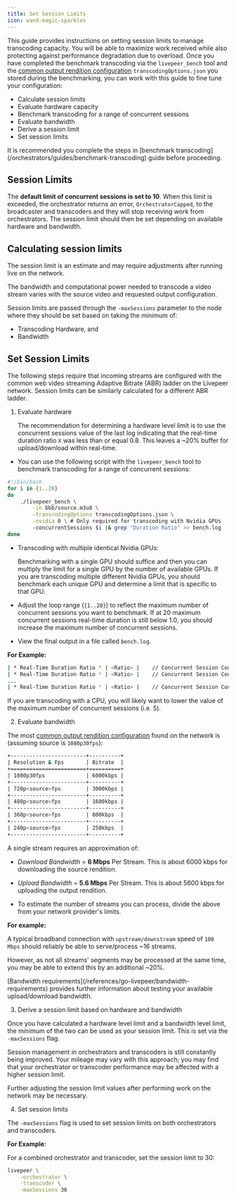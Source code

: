 ```yaml
---
title: Set Session Limits
icon: wand-magic-sparkles
---
```


This guide provides instructions on setting session limits to manage transcoding capacity. You will be able to maximize work received while also protecting against performance degradation due to overload. Once you have completed the benchmark transcoding via the `livepeer_bench` tool and the [common output rendition configuration](https://github.com/livepeer/go-livepeer/blob/master/cmd/livepeer_bench/transcodingOptions.json) `transcodingOptions.json` you stored during the benchmarking, you can work with this guide to fine tune your configuration:

- Calculate session limits
- Evaluate hardware capacity
- Benchmark transcoding for a range of concurrent sessions
- Evaluate bandwidth
- Derive a session limit
- Set session limits

<Info>
  It is recommended you complete the steps in [benchmark
  transcoding](/orchestrators/guides/benchmark-transcoding) guide before
  proceeding.
</Info>

## Session Limits

The **default limit of concurrent sessions is set to 10**. When this limit is exceeded, the orchestrator returns an error, `OrchestratorCapped`, to the broadcaster and transcoders and they will stop receiving work from orchestrators. The session limit should then be set depending on available hardware and bandwidth.

## Calculating session limits

The session limit is an estimate and may require adjustments after running live on the network.

The bandwidth and computational power needed to transcode a video stream varies with the source video and requested output configuration.

Session limits are passed through the `-maxSessions` parameter to the node where they should be set based on taking the minimum of:

- Transcoding Hardware, and
- Bandwidth

## Set Session Limits

The following steps require that incoming streams are configured with the common web video streaming Adaptive Bitrate (ABR) ladder on the Livepeer network. Session limits can be similarly calculated for a different ABR ladder.

1. Evaluate hardware

   The recommendation for determining a hardware level limit is to use the concurrent sessions value of the last log indicating that the real-time duration ratio `X` was less than or equal 0.8. This leaves a ~20% buffer for upload/download within real-time.

- You can use the following script with the `livepeer_bench` tool to benchmark transcoding for a range of concurrent sessions:

```bash
#!/bin/bash
for i in {1..20}
do
    ./livepeer_bench \
        -in bbb/source.m3u8 \
        -transcodingOptions transcodingOptions.json \
        -nvidia 0 \ # Only required for transcoding with Nvidia GPUs
        -concurrentSessions $i |& grep "Duration Ratio" >> bench.log
done
```

- Transcoding with multiple identical Nvidia GPUs:

  Benchmarking with a single GPU should suffice and then you can multiply the limit for a single GPU by the number of available GPUs. If you are transcoding multiple different Nvidia GPUs, you should benchmark each unique GPU and determine a limit that is specific to that GPU.

- Adjust the loop range (`{1..20}`) to reflect the maximum number of concurrent sessions you want to benchmark. If at 20 maximum concurrent sessions real-time duration is still below 1.0, you should increase the maximum number of concurrent sessions.

- View the final output in a file called `bench.log`.

**For Example:**

```bash
| * Real-Time Duration Ratio * | <Ratio> |    // Concurrent Session Count 1
| * Real-Time Duration Ratio * | <Ratio> |    // Concurrent Session Count 2
...
| * Real-Time Duration Ratio * | <Ratio> |    // Concurrent Session Count 20
```

<Callout type="info" emoji="ℹ️">
  If you are transcoding with a CPU, you will likely want to lower the value of
  the maximum number of concurrent sessions (i.e. 5).
</Callout>

2. Evaluate bandwidth

The most [common output rendition configuration](https://github.com/livepeer/go-livepeer/blob/master/cmd/livepeer_bench/transcodingOptions.json) found on the network is (assuming source is `1080p30fps`):

```bash
+------------------------+----------+
| Resolution & Fps       | Bitrate  |
+========================+==========+
| 1080p30fps             | 6000kbps |
+------------------------+----------+
| 720p<source>fps        | 3000kbps |
+------------------------+----------+
| 480p<source>fps        | 1600kbps |
+------------------------+----------+
| 360p<source>fps        | 800kbps  |
+------------------------+----------+
| 240p<source>fps        | 250kbps  |
+------------------------+----------+
```

A single stream requires an approximation of:

- _Download Bandwidth_ = **6 Mbps** Per Stream. This is about 6000 kbps for downloading the source rendition.

- _Upload Bandwidth_ = **5.6 Mbps** Per Stream. This is about 5600 kbps for uploading the output rendition.

- To estimate the number of streams you can process, divide the above from your network provider's limits.

**For example:**

A typical broadband connection with `upstream/downstream` speed of `100 Mbps` should reliably be able to serve/process ~16 streams.

However, as not all streams' segments may be processed at the same time, you may be able to extend this by an additional ~20%.

<Callout type="info" emoji="ℹ️">
  [Bandwidth requirements](/references/go-livepeer/bandwidth-requirements)
  provides further information about testing your available upload/download
  bandwidth.
</Callout>

3. Derive a session limit based on hardware and bandwidth

Once you have calculated a hardware level limit and a bandwidth level limit, the minimum of the two can be used as your session limit. This is set via the `-maxSessions` flag.

Session management in orchestrators and transcoders is still constantly being improved. Your mileage may vary with this approach; you may find that your orchestrator or transcoder performance may be affected with a higher session limit.

Further adjusting the session limit values after performing work on the network may be necessary.

4. Set session limits

The `-maxSessions` flag is used to set session limits on both orchestrators and transcoders.

**For Example:**

For a combined orchestrator and transcoder, set the session limit to 30:

```bash
livepeer \
    -orchestrator \
    -transcoder \
    -maxSessions 30
```
